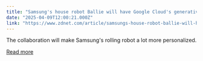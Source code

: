 ```yaml
---
title: "Samsung's house robot Ballie will have Google Cloud's generative AI built in"
date: "2025-04-09T12:00:21.000Z"
link: "https://www.zdnet.com/article/samsungs-house-robot-ballie-will-have-google-clouds-generative-ai-built-in/"
---
```


The collaboration will make Samsung's rolling robot a lot more personalized.

[Read more](https://www.zdnet.com/article/samsungs-house-robot-ballie-will-have-google-clouds-generative-ai-built-in/)
